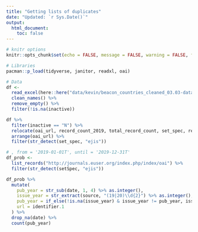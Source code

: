 ```yaml
---
title: "Getting lists of duplicates"
date: "Updated: `r Sys.Date()`"
output:
  html_document:
    toc: false
---
```



```r
# knitr options
knitr::opts_chunk$set(echo = FALSE, message = FALSE, warning = FALSE, fig.retina = 4)
```


```r
# Libraries
pacman::p_load(tidyverse, janitor, readxl, oai)

# Data
df <- 
  read_excel(here::here("data/kevin/beacon_countries_cleaned_03.03-data-review.xlsx")) %>% 
  clean_names() %>% 
  remove_empty() %>%
  filter(!is.na(inactive))
```


```r
df %>%
  filter(inactive == "N") %>%
  relocate(oai_url, record_count_2019, total_record_count, set_spec, repository_name) %>% 
  arrange(oai_url) %>% 
  filter(str_detect(set_spec, "ejis"))
```

```r
# , from = '2019-01-01T', until = '2019-12-31T'
df_prob <-
  list_records("http://journals.euser.org/index.php/index/oai") %>%
  filter(str_detect(setSpec, "ejis"))
```


```r
df_prob %>% 
  mutate(
    pub_year = str_sub(date, 1, 4) %>% as.integer(),
    issue_year = str_extract(source, "(19|20)\\d{2}") %>% as.integer(),
    pub_year = if_else(!is.na(issue_year) & issue_year != pub_year, issue_year, pub_year),
    url = identifier.1
  ) %>%
  drop_na(date) %>%
  count(pub_year)
```


